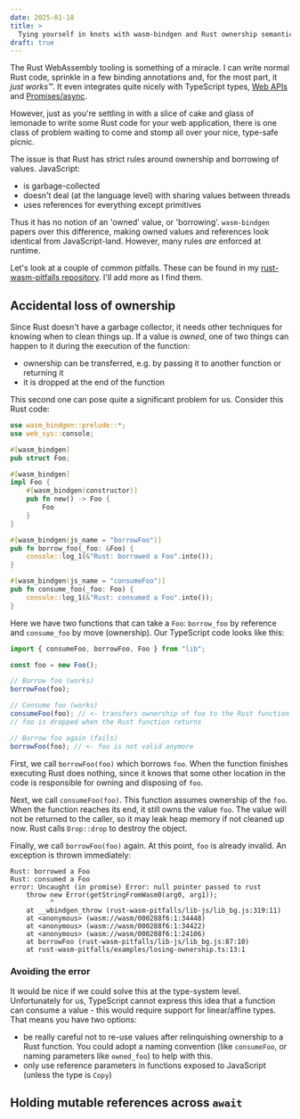 ```yaml
---
date: 2025-01-18
title: >
  Tying yourself in knots with wasm-bindgen and Rust ownership semantics
draft: true
---
```


The Rust WebAssembly tooling is something of a miracle. I can write normal Rust code, sprinkle in a few binding annotations and, for the most part, it _just works™_. It even integrates quite nicely with TypeScript types, [Web APIs](https://crates.io/crates/web-sys) and [Promises/async](https://crates.io/crates/wasm-bindgen-futures).

However, just as you're settling in with a slice of cake and glass of lemonade to write some Rust code for your web application, there is one class of problem waiting to come and stomp all over your nice, type-safe picnic.

The issue is that Rust has strict rules around ownership and borrowing of values. JavaScript:

- is garbage-collected
- doesn't deal (at the language level) with sharing values between threads
- uses references for everything except primitives

Thus it has no notion of an 'owned' value, or 'borrowing'. `wasm-bindgen` papers over this difference, making owned values and references look identical from JavaScript-land. However, many rules _are_ enforced at runtime.

Let's look at a couple of common pitfalls. These can be found in my [rust-wasm-pitfalls repository](https://github.com/rossng/rossng-wasm-pitfalls). I'll add more as I find them.

## Accidental loss of ownership

Since Rust doesn't have a garbage collector, it needs other techniques for knowing when to clean things up. If a value is _owned_, one of two things can happen to it during the execution of the function:

- ownership can be transferred, e.g. by passing it to another function or returning it
- it is dropped at the end of the function

This second one can pose quite a significant problem for us. Consider this Rust code:

```rust
use wasm_bindgen::prelude::*;
use web_sys::console;

#[wasm_bindgen]
pub struct Foo;

#[wasm_bindgen]
impl Foo {
    #[wasm_bindgen(constructor)]
    pub fn new() -> Foo {
        Foo
    }
}

#[wasm_bindgen(js_name = "borrowFoo")]
pub fn borrow_foo(_foo: &Foo) {
    console::log_1(&"Rust: borrowed a Foo".into());
}

#[wasm_bindgen(js_name = "consumeFoo")]
pub fn consume_foo(_foo: Foo) {
    console::log_1(&"Rust: consumed a Foo".into());
}
```

Here we have two functions that can take a `Foo`: `borrow_foo` by reference and `consume_foo` by move (ownership). Our TypeScript code looks like this:

```typescript
import { consumeFoo, borrowFoo, Foo } from "lib";

const foo = new Foo();

// Borrow foo (works)
borrowFoo(foo);

// Consume foo (works)
consumeFoo(foo); // <- transfers ownership of foo to the Rust function
// foo is dropped when the Rust function returns

// Borrow foo again (fails)
borrowFoo(foo); // <- foo is not valid anymore
```

First, we call `borrowFoo(foo)` which borrows `foo`. When the function finishes executing Rust does nothing, since it knows that some other location in the code is responsible for owning and disposing of `foo`.

Next, we call `consumeFoo(foo)`. This function assumes ownership of the `foo`. When the function reaches its end, it still owns the value `foo`. The value will not be returned to the caller, so it may leak heap memory if not cleaned up now. Rust calls `Drop::drop` to destroy the object.

Finally, we call `borrowFoo(foo)` again. At this point, `foo` is already invalid. An exception is thrown immediately:

```
Rust: borrowed a Foo
Rust: consumed a Foo
error: Uncaught (in promise) Error: null pointer passed to rust
    throw new Error(getStringFromWasm0(arg0, arg1));
          ^
    at __wbindgen_throw (rust-wasm-pitfalls/lib-js/lib_bg.js:319:11)
    at <anonymous> (wasm://wasm/000288f6:1:34448)
    at <anonymous> (wasm://wasm/000288f6:1:34422)
    at <anonymous> (wasm://wasm/000288f6:1:24106)
    at borrowFoo (rust-wasm-pitfalls/lib-js/lib_bg.js:87:10)
    at rust-wasm-pitfalls/examples/losing-ownership.ts:13:1
```

### Avoiding the error

It would be nice if we could solve this at the type-system level. Unfortunately for us, TypeScript cannot express this idea that a function can consume a value - this would require support for linear/affine types. That means you have two options:

- be really careful not to re-use values after relinquishing ownership to a Rust function. You could adopt a naming convention (like `consumeFoo`, or naming parameters like `owned_foo`) to help with this.
- only use reference parameters in functions exposed to JavaScript (unless the type is `Copy`)

## Holding mutable references across `await`
